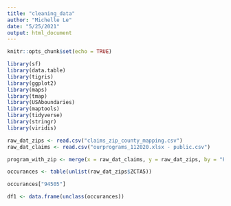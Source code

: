```yaml
---
title: "cleaning_data"
author: "Michelle Le"
date: "5/25/2021"
output: html_document
---
```


```r
knitr::opts_chunk$set(echo = TRUE)
```

```r
library(sf)
library(data.table)
library(tigris)
library(ggplot2)
library(maps)
library(tmap)
library(USAboundaries)
library(maptools)
library(tidyverse)
library(stringr)
library(viridis)
```

```r
raw_dat_zips <- read.csv("claims_zip_county_mapping.csv")
raw_dat_claims <- read.csv("ourprograms_112020.xlsx - public.csv")
```

```r
program_with_zip <- merge(x = raw_dat_claims, y = raw_dat_zips, by = "PrgID", all.x = TRUE)
```

```r
occurances <- table(unlist(raw_dat_zips$ZCTA5))
```

```r
occurances["94505"]
```

```r
df1 <- data.frame(unclass(occurances))
```


